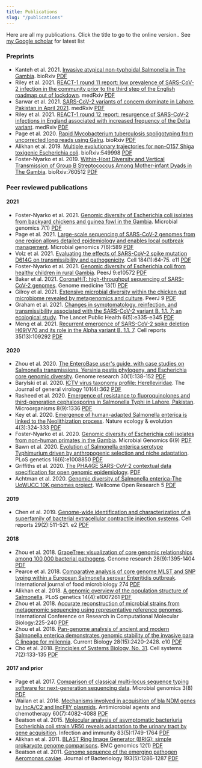 ```yaml
---
title: Publications
slug: "/publications"
---
```

Here are all my publications. Click the title to go to the online version..
See [my Google scholar](https://scholar.google.com/citations?hl=en&user=BpzrleYAAAAJ&view_op=list_works) for latest list

### Preprints
- Kanteh et al. 2021. [Invasive atypical non-typhoidal Salmonella in The Gambia](https://doi.org/10.1101/2021.02.18.431831). bioRxiv [PDF](/papers/kanteh.2021.sal.biorxiv.pdf)
- Riley et al. 2021. [REACT-1 round 11 report: low prevalence of SARS-CoV-2 infection in the community prior to the third step of the English roadmap out of lockdown](https://doi.org/10.1101/2021.05.13.21257144). medRxiv [PDF](/papers/riley.2021.reactround11.medrxiv.pdf)
- Sarwar et al. 2021. [SARS-CoV-2 variants of concern dominate in Lahore, Pakistan in April 2021](https://doi.org/10.1101/2021.06.04.21258352). medRxiv [PDF](/papers/sarwar.2021.covpakistan.medrxiv.pdf)
- Riley et al. 2021. [REACT-1 round 12 report: resurgence of SARS-CoV-2 infections in England associated with increased frequency of the Delta variant](https://doi.org/10.1101/2021.06.17.21259103). medRxiv [PDF](/papers/riley.2021.reactround12.medrxiv.pdf)
- Page et al. 2020. [Rapid Mycobacterium tuberculosis spoligotyping from uncorrected long reads using Galru](https://doi.org/10.1101/2020.05.31.126490). bioRxiv [PDF](/papers/page.2020.biorxiv.galru.pdf)
- Alikhan et al. 2019. [Multiple evolutionary trajectories for non-O157 Shiga toxigenic Escherichia coli](https://doi.org/10.1101/549998). bioRxiv:549998 [PDF](/papers/alikhan.2019.biorxiv.ecoli.pdf)
- Foster-Nyarko et al. 2019. [Within-Host Diversity and Vertical Transmission of Group B Streptococcus Among Mother-infant Dyads in The Gambia](https://doi.org/10.1101/760512). bioRxiv:760512 [PDF](/papers/foster.2019.biorxiv.gbs.pdf)

### Peer reviewed publications

#### 2021
- Foster-Nyarko et al. 2021. [Genomic diversity of Escherichia coli isolates from backyard chickens and guinea fowl in the Gambia](https://dx.doi.org/10.1099%2Fmgen.0.000484). Microbial genomics 7(1) [PDF](/papers/foster.2021.mgen.chicken.pdf)
- Page et al. 2021. [Large-scale sequencing of SARS-CoV-2 genomes from one region allows detailed epidemiology and enables local outbreak management](https://doi.org/10.1099/mgen.0.000589). Microbial genomics 7(6):589 [PDF](/papers/page.2021.mgen.norwcov.pdf)
- Volz et al. 2021. [Evaluating the effects of SARS-CoV-2 spike mutation D614G on transmissibility and pathogenicity](https://doi.org/10.1016/j.cell.2020.11.020). Cell 184(1):64-75. e11 [PDF](/papers/volz.2021.d614g.cell.pdf)
- Foster-Nyarko et al. 2021. [Genomic diversity of Escherichia coli from healthy children in rural Gambia](https://doi.org/10.7717/peerj.10572). PeerJ 9:e10572 [PDF](/papers/foster.2021.ruralgambia.peerj.pdf)
- Baker et al. 2021. [CoronaHiT: high-throughput sequencing of SARS-CoV-2 genomes](https://doi.org/10.1186/s13073-021-00839-5). Genome medicine 13(1) [PDF](/papers/baker.2021.genmed.coronahit.pdf)
- Gilroy et al. 2021. [Extensive microbial diversity within the chicken gut microbiome revealed by metagenomics and culture](https://dx.doi.org/10.7717%2Fpeerj.10941). PeerJ 9 [PDF](/papers/gilroy.2021.chickenmicro.peerj.pdf)
- Graham et al. 2021. [Changes in symptomatology, reinfection, and transmissibility associated with the SARS-CoV-2 variant B. 1.1. 7: an ecological study](https://doi.org/10.1016/S2468-2667(21)00055-4). The Lancet Public Health 6(5):e335-e345 [PDF](/papers/graham.2021.b117.lph.pdf)
- Meng et al. 2021. [Recurrent emergence of SARS-CoV-2 spike deletion H69/V70 and its role in the Alpha variant B. 1.1. 7](https://doi.org/10.1016/j.celrep.2021.109292). Cell reports 35(13):109292 [PDF](/papers/meng.2021.b117.cellreports.pdf)

#### 2020
- Zhou et al. 2020. [The EnteroBase user's guide, with case studies on Salmonella transmissions, Yersinia pestis phylogeny, and Escherichia core genomic diversity](https://doi.org/10.1101/gr.251678.119). Genome research 30(1):138-152 [PDF](/papers/Zhou.2019.genres.enterobase.pdf)
- Barylski et al. 2020. [ICTV virus taxonomy profile: Herelleviridae](https://doi.org/10.1099/jgv.0.001392). The Journal of general virology 101(4):362 [PDF](/papers/Barylski.2020.genvirol.herelle.pdf)
- Rasheed et al. 2020. [Emergence of resistance to fluoroquinolones and third-generation cephalosporins in Salmonella Typhi in Lahore, Pakistan](https://doi.org/10.3390/microorganisms8091336). Microorganisms 8(9):1336 [PDF](/papers/microorganisms-08-01336.pdf)
- Key et al. 2020. [Emergence of human-adapted Salmonella enterica is linked to the Neolithization process](https://doi.org/10.1038/s41559-020-1106-9). Nature ecology & evolution 4(3):324-333 [PDF](/papers/key.2020.ecoevol.adna.pdf)
- Foster-Nyarko et al. 2020. [Genomic diversity of Escherichia coli isolates from non-human primates in the Gambia](https://dx.doi.org/10.1099%2Fmgen.0.000428). Microbial Genomics 6(9) [PDF](/papers/Foster.2020.primate.mgen.pdf)
- Bawn et al. 2020. [Evolution of Salmonella enterica serotype Typhimurium driven by anthropogenic selection and niche adaptation](https://doi.org/10.1371/journal.pgen.1008850). PLoS genetics 16(6):e1008850 [PDF](/papers/bawn.2020.plosgen.tm.pdf)
- Griffiths et al. 2020. [The PHA4GE SARS-CoV-2 contextual data specification for open genomic epidemiology](https://doi.org/10.20944/preprints202008.0220.v1).  [PDF](/papers/griffiths.2020.preprints.phage.pdf)
- Achtman et al. 2020. [Genomic diversity of Salmonella enterica-The UoWUCC 10K genomes project](https://dx.doi.org/10.12688%2Fwellcomeopenres.16291.2). Wellcome Open Research 5 [PDF](/papers/achtman.2021.uowucc.wellcomeopenres.pdf)

#### 2019
- Chen et al. 2019. [Genome-wide identification and characterization of a superfamily of bacterial extracellular contractile injection systems](https://doi.org/10.1016/j.celrep.2019.08.096). Cell reports 29(2):511-521. e2 [PDF](/papers/chen.2019.cellrep.pvc.pdf)

#### 2018
- Zhou et al. 2018. [GrapeTree: visualization of core genomic relationships among 100,000 bacterial pathogens](https://doi.org/10.1101/gr.232397.117). Genome research 28(9):1395-1404 [PDF](/papers/zhou.2018.gen-res.graptree.pdf)
- Pearce et al. 2018. [Comparative analysis of core genome MLST and SNP typing within a European Salmonella serovar Enteritidis outbreak](https://doi.org/10.1016/j.ijfoodmicro.2018.02.023). International journal of food microbiology 274 [PDF](/papers/pearce.2018.food-micro.pt14b.pdf)
- Alikhan et al. 2018. [A genomic overview of the population structure of Salmonella](https://doi.org/10.1371/journal.pgen.1007261). PLoS genetics 14(4):e1007261 [PDF](/papers/Alikhan.2018.plos-genetics.salmonella-overview.pdf)
- Zhou et al. 2018. [Accurate reconstruction of microbial strains from metagenomic sequencing using representative reference genomes](https://doi.org/10.1007/978-3-319-89929-9_15). International Conference on Research in Computational Molecular Biology:225-240 [PDF](/papers/zhou.2018.recomb.sparse.pdf)
- Zhou et al. 2018. [Pan-genome analysis of ancient and modern Salmonella enterica demonstrates genomic stability of the invasive para C lineage for millennia](https://doi.org/10.1016/j.cub.2018.05.058). Current Biology 28(15):2420-2428. e10 [PDF](/papers/zhou.2018.curr-biol.parac.pdf)
- Cho et al. 2018. [Principles of Systems Biology, No. 31](https://doi.org/10.1016/j.cels.2018.08.005). Cell systems 7(2):133-135 [PDF](/papers/zhou.2018.cell-systems.sparse.pdf)

#### 2017 and prior
- Page et al. 2017. [Comparison of classical multi-locus sequence typing software for next-generation sequencing data](https://doi.org/10.1099/mgen.0.000124). Microbial genomics 3(8) [PDF](/papers/page.2017.mgen.mlst.pdf)
- Wailan et al. 2016. [Mechanisms involved in acquisition of bla NDM genes by IncA/C2 and IncFIIY plasmids](https://doi.org/10.1128/AAC.00368-16). Antimicrobial agents and chemotherapy 60(7):4082-4088 [PDF](/papers/wailan.2016.aac.ndm1.pdf)
- Beatson et al. 2015. [Molecular analysis of asymptomatic bacteriuria Escherichia coli strain VR50 reveals adaptation to the urinary tract by gene acquisition](https://doi.org/10.1128/IAI.02810-14). Infection and immunity 83(5):1749-1764 [PDF](/papers/beatson.2015.iai.vr50.pdf)
- Alikhan et al. 2011. [BLAST Ring Image Generator (BRIG): simple prokaryote genome comparisons](https://doi.org/10.1186/1471-2164-12-402). BMC genomics 12(1) [PDF](/papers/Alikhan.2011.bmc-genomics.BRIG.pdf)
- Beatson et al. 2011. [Genome sequence of the emerging pathogen Aeromonas caviae](https://doi.org/10.1128/JB.01337-10). Journal of Bacteriology 193(5):1286-1287 [PDF](/papers/Beatson.2011.jbac.aeromonas.pdf)
